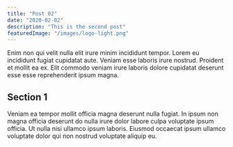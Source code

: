 ```yaml
---
title: "Post 02"
date: "2020-02-02"
description: "This is the second post"
featuredImage: "/images/logo-light.png"
---
```


Enim non qui velit nulla elit irure minim incididunt tempor. Lorem eu incididunt fugiat cupidatat aute. Veniam esse laboris irure nostrud. Proident et mollit ea ex. Elit commodo veniam irure laboris dolore cupidatat deserunt esse esse reprehenderit ipsum magna.

## Section 1

Veniam ea tempor mollit officia magna deserunt nulla fugiat. In ipsum non magna officia deserunt do nulla irure dolor labore culpa voluptate ipsum officia. Ut nulla nisi ullamco ipsum laboris. Eiusmod occaecat ipsum ullamco voluptate dolor qui non nostrud voluptate aliquip eu.
